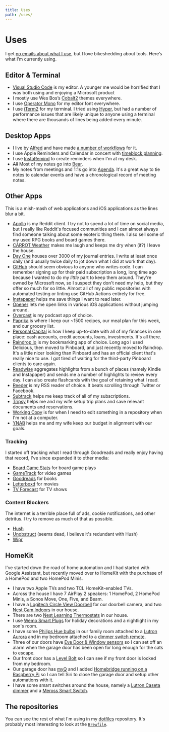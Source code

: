 ```yaml
---
title: Uses
path: /uses/
---
```


# Uses

I get [no emails about what I use](https://wesbos.com/uses/), but I love bikeshedding about tools. Here’s what I’m currently using.

## Editor & Terminal

- [Visual Studio Code](https://code.visualstudio.com) is my editor. A younger me would be horrified that I was both using and enjoying a Microsoft product
- I mostly use Wes Bos’s [Cobalt2](https://marketplace.visualstudio.com/items?itemName=wesbos.theme-cobalt2) themes everywhere.
- I use [Operator Mono](https://www.typography.com/fonts/operator/overview) for my editor font everywhere.
- I use [iTerm2](https://iterm2.com) for my terminal. I tried using [Hyper](https://hyper.is), but had a number of performance issues that are likely unique to anyone using a terminal where there are thousands of lines being added every minute.

## Desktop Apps

- I live by [Alfred](https://www.alfredapp.com) and have made [a number of workflows](https://github.com/wesbaker?utf8=✓&tab=repositories&q=alfred&type=&language=) for it.
- I use Apple Reminders and Calendar in concert with [timeblock planning](https://www.calnewport.com/blog/2013/12/21/deep-habits-the-importance-of-planning-every-minute-of-your-work-day/).
- I use [InstaRemind](https://apps.apple.com/us/app/instaremind/id1492317385?mt=12) to create reminders when I'm at my desk.
- ~~All~~ Most of my notes go into [Bear](https://bear.app).
- My notes from meetings and 1:1s go into [Agenda](https://www.agenda.com/). It's a great way to tie notes to calendar events and have a chronological record of meeting notes.

## Other Apps

This is a mish-mash of web applications and iOS applications as the lines blur a bit.

- [Apollo](https://apolloapp.io) is my Reddit client. I try not to spend a lot of time on social media, but I really like Reddit's focused communities and I can almost always find someone talking about some esoteric thing there. I also sell some of my used RPG books and board games there.
- [CARROT Weather](http://www.meetcarrot.com/weather/) makes me laugh and keeps me dry when (if?) I leave the house.
- [Day One](https://dayoneapp.com) houses over 3000 of my journal entries. I write at least once daily (and usually twice daily to jot down what I did at work that day).
- [GitHub](https://github.com) should seem obvious to anyone who writes code. I can remember signing up for their paid subscription a long, long time ago because I wanted to do my _little_ part to keep them around. They're owned by Microsoft now, so I suspect they don't need my help, but they offer so much for so little. Almost all of my public repositories with automated testing or linting use GitHub Actions entirely for free.
- [Instapaper](https://www.instapaper.com/) helps me save things I want to read later.
- [Opener](https://apps.apple.com/us/app/opener-open-links-in-apps/id989565871) lets me open links in various iOS applications without jumping around.
- [Overcast](https://overcast.fm/) is my podcast app of choice.
- [Paprika](https://www.paprikaapp.com) is where I keep our ~1500 recipes, our meal plan for this week, and our grocery list.
- [Personal Capital](https://www.personalcapital.com) is how I keep up-to-date with all of my finances in one place: cash accounts, credit accounts, loans, investments. It's all there.
- [Raindrop.io](https://raindrop.io) is my bookmarking app of choice. Long ago I used Delicious, then moved to Pinboard, and just recently moved to Raindrop. It's a little nicer looking than Pinboard and has an official client that's really nice to use. I got tired of waiting for the third-party Pinboard clients to care again.
- [Readwise](https://readwise.io) aggregates highlights from a bunch of places (namely Kindle and Instapaper) and sends me a number of highlights to review every day. I can also create flashcards with the goal of retaining what I read.
- [Reeder](https://www.reederapp.com/) is my RSS reader of choice. It beats scrolling through Twitter or Facebook.
- [Subtrack](https://subtrack.vercel.app/) helps me keep track of all of my subscriptions.
- [Tripsy](https://tripsy.app) helps me and my wife setup trip plans and save relevant documents and reservations.
- [Working Copy](https://workingcopyapp.com) is for when I need to edit something in a repository when I'm not at a computer.
- [YNAB](https://app.youneedabudget.com) helps me and my wife keep our budget in alignment with our goals.

### Tracking

I started off tracking what I read through Goodreads and really enjoy having that record, I've since expanded it to other media:

- [Board Game Stats](https://www.bgstatsapp.com) for board game plays
- [GameTrack](https://gametrack.app) for video games
- [Goodreads](https://www.goodreads.com) for books
- [Letterboxd](https://letterboxd.com) for movies
- [TV Forecast](https://tvforecastapp.com) for TV shows

### Content Blockers

The internet is a terrible place full of ads, cookie notifications, and other detritus. I try to remove as much of that as possible.

- [Hush](https://oblador.github.io/hush/)
- [Unobstruct](https://apps.apple.com/us/app/unobstruct/id1255281426) (seems dead, I believe it's redundant with Hush)
- [Wipr](https://giorgiocalderolla.com/wipr.html)

## HomeKit

I've started down the road of home automation and I had started with Google Assistant, but recently moved over to HomeKit with the purchase of a HomePod and two HomePod Minis.

- I have two Apple TVs and two TCL HomeKit-enabled TVs.
- Across the house I have 7 AirPlay 2 speakers: 1 HomePod, 2 HomePod Minis, a Sonos Move, One, Five, and Beam.
- I have a [Logitech Circle View Doorbell](https://www.logitech.com/en-us/products/cameras/circle-view-video-doorbell.html) for our doorbell camera, and two [Nest Cam Indoors](https://store.google.com/us/magazine/compare_cameras) in our house.
- There are two [Nest Learning Thermostats](https://store.google.com/us/product/nest_learning_thermostat_3rd_gen) in our house.
- I use [Wemo Smart Plugs](https://www.belkin.com/us/p/P-F7C063/) for holiday decorations and a nightlight in my son's room.
- I have some [Philips Hue bulbs](https://www.philips-hue.com/en-us/products/all-products#filters=BULBS_SU) in our family room attached to a [Lutron Aurora](https://www.lutron.com/en-US/products/pages/standalonecontrols/dimmers-switches/smartbulbdimmer/overview.aspx) and in my bedroom attached to a [dimmer switch remote](https://www.philips-hue.com/en-us/p/hue-dimmer-switch/046677473372).
- Three of our doors have [Eve Door & Window sensors](https://www.evehome.com/en/eve-door-window) so I can set off an alarm when the garage door has been open for long enough for the cats to escape.
- Our front door has a [Level Bolt](https://level.co/products/bolt) so I can see if my front door is locked from my bedroom.
- Our garage door has [myQ](https://www.myq.com) and I added [Homebridge running on a Raspberry Pi](https://homebridge.io) so I can tell Siri to close the garage door and setup other automations with it.
- I have some smart switches around the house, namely a [Lutron Caseta dimmer](https://www.casetawireless.com/products/dimmers-switches) and a [Meross Smart Switch](https://www.meross.com/product/23/article/).

## The repositories

You can see the rest of what I'm using in my [dotfiles](https://github.com/wesbaker/dotfiles) repository. It's probably most interesting to look at the [`Brewfile`](https://github.com/wesbaker/dotfiles/blob/main/Brewfile).

